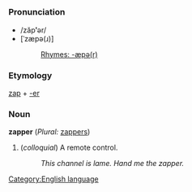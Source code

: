 =={{en}}==
[[Category:English language]]
===Pronunciation===
*/zăp'''ʹ'''ər/
*[ˈzæpə(ɹ)]
*:[[Rhymes:English:-æpə(r)|Rhymes: -æpə(r)]]

===Etymology===
[[zap]] + [[-er]]
===Noun===
'''zapper''' (''Plural:'' [[zappers]])
# (''colloquial'') A remote control.
#: ''This channel is lame.  Hand me the zapper.''